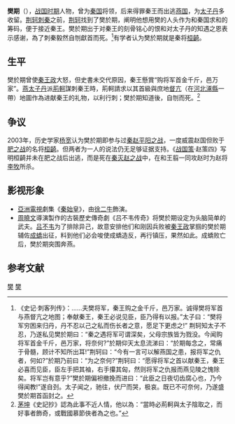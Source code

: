 
{{模板:Infobox 先秦人物
|名稱=樊-{於}-期
|姓=
|氏=[[樊姓|樊]]
|名=-{於}-期
|字=
|别名=
|别字=
|諡号=
|官位=
|時代=[[戰國時期|戰國時期]]
|國家=[[秦國|秦國]]、[[燕國|燕國]]
|身份=[[秦國|秦國]]將領
|出生日期=
|逝世日期=前227年
}}
'''樊{{ruby|-{於}-|-{zh-cn:wū;zh-tw:ㄨ}-}}期'''（{{bd|？||前227年||catIdx=F樊}}），[[战国时期|战国时期]]人物，曾为[[秦国|秦国]]将领，后来得罪秦王而出逃[[燕国|燕国]]，为[[太子丹|太子丹]]多收留。[[荆轲刺秦|荆轲刺秦]]之前，[[荆轲|荆轲]]找到了樊於期，阐明他想用樊的人头作为和秦国求和的筹码，便于接近秦王。樊於期出于对秦王的刻骨铭心的恨和对太子丹的知遇之恩表示感谢，為了刺秦毅然自刎獻首而死。<ref>《史记·刺客列传》：……夫樊将军，秦王购之金千斤，邑万家。诚得樊将军首与燕督亢之地图；奉献秦王，秦王必说见臣，臣乃得有以报。”太子曰：“樊将军穷困来归丹，丹不忍以己之私而伤长者之意，愿足下更虑之!”
荆轲知太子不忍，乃遂私见樊於期曰：“秦之遇将军可谓深矣，父母宗族皆为戮没。今闻购将军首金千斤，邑万家，将奈何?”於期仰天太息流涕曰：“於期每念之，常痛于骨髓，顾计不知所出耳!”荆轲曰：“今有一言可以解燕国之患，报将军之仇者，何如?”於期乃前曰：“为之奈何?”荆轲曰：“愿得将军之首以献秦王，秦王必喜而见臣，臣左手把其袖，右手攥其匈，然则将军之仇报而燕见陵之愧除矣。将军岂有意乎?”樊於期偏袒撤挽而进曰：“此臣之日夜切齿腐心也，乃今得闻教!”遂自刭。太子闻之，驰往，伏尸而哭，极哀。既已不可奈何，乃遂盛樊於期首函封之。</ref>有学者认为樊於期就是秦将[[桓齮|桓齮]]。

==生平==
樊於期曾使[[秦王政|秦王政]]大怒，但史書未交代原因，秦王懸賞“购将军首金千斤，邑万家”。[[燕太子丹|燕太子丹]]派[[荊軻|荊軻]]謀刺秦王時，荊軻請求以其首級與庶地[[督亢|督亢]]（在[[河北|河北]][[涿縣|涿縣]]一帶）地圖作為进献秦王的礼物，以利行刺；樊於期知道後，自刎而死。<ref>[[茅坤|茅坤]]《史記抄》認為此事不近人情，他以為：“當時必荊軻與太子陰取之，而好事者飾奇，或戰國慕節俠者為之也。”</ref>

==争议==
2003年，历史学家[[杨宽|杨宽]]认为樊於期即参与过[[秦赵平阳之战|秦赵平阳之战]]，一度威震赵国但败于[[肥之战|肥之战]]的名将[[桓齮|桓齮]]。但两者为一人的说法仍无足够证据支持。《[[战国策|战国策]]·赵策四》写明桓齮并未在肥之战后出逃，而是死在[[秦灭赵之战|秦灭赵之战]]中，在和王翦一同攻赵时为赵将[[李牧|李牧]]所杀。

==影视形象==
*[[亞洲電視|亞洲電視]]劇集《[[秦始皇_(香港電視劇)|秦始皇]]》，由[[徐二牛|徐二牛]]飾演。
*[[周曉文|周曉文]]導演製作的古裝歷史傳奇劇《吕不韦传奇》将樊於期设定为头脑简单的武夫。[[吕不韦|吕不韦]]为了排除异己，故意安排他们和刚因兵败被[[秦王政|秦王政]]掌掴的樊於期辅佐[[成蟜|成蟜]]出征，料到他们必会唆使成蟜造反，再行镇压，果然如此。成蟜败亡后，樊於期突围奔燕。

==参考文献==
{{reflist}}
[[Category:秦国军事人物|樊]]
[[Category:春秋戰國軍事人物|樊]]